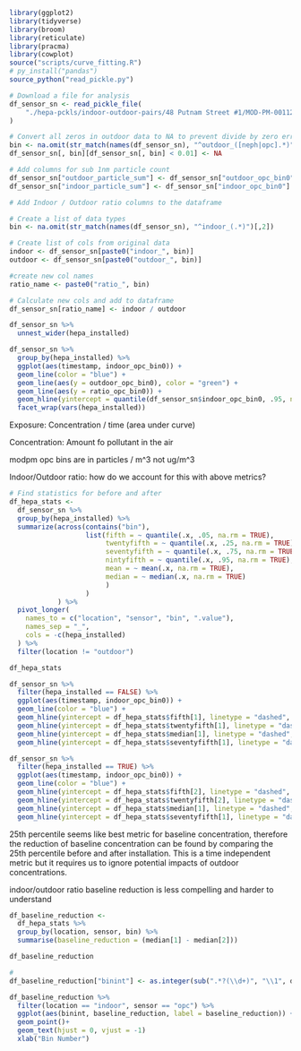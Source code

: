 ```r
library(ggplot2)
library(tidyverse)
library(broom)
library(reticulate)
library(pracma)
library(cowplot)
source("scripts/curve_fitting.R")
# py_install("pandas")
source_python("read_pickle.py")

```


```r
# Download a file for analysis
df_sensor_sn <- read_pickle_file(
    "./hepa-pckls/indoor-outdoor-pairs/48 Putnam Street #1/MOD-PM-00112.pckl"
)
```


```r
# Convert all zeros in outdoor data to NA to prevent divide by zero errors
bin <- na.omit(str_match(names(df_sensor_sn), "^outdoor_([neph|opc].*)")[,1])
df_sensor_sn[, bin][df_sensor_sn[, bin] < 0.01] <- NA

# Add columns for sub 1nm particle count
df_sensor_sn["outdoor_particle_sum"] <- df_sensor_sn["outdoor_opc_bin0"] + df_sensor_sn["outdoor_opc_bin1"] + df_sensor_sn["outdoor_opc_bin2"]
df_sensor_sn["indoor_particle_sum"] <- df_sensor_sn["indoor_opc_bin0"] + df_sensor_sn["indoor_opc_bin1"] + df_sensor_sn["indoor_opc_bin2"]

```


```r
# Add Indoor / Outdoor ratio columns to the dataframe

# Create a list of data types
bin <- na.omit(str_match(names(df_sensor_sn), "^indoor_(.*)")[,2])

# Create list of cols from original data 
indoor <- df_sensor_sn[paste0("indoor_", bin)]
outdoor <- df_sensor_sn[paste0("outdoor_", bin)]

#create new col names
ratio_name <- paste0("ratio_", bin)

# Calculate new cols and add to dataframe
df_sensor_sn[ratio_name] <- indoor / outdoor

df_sensor_sn %>%
  unnest_wider(hepa_installed)

```

```r
df_sensor_sn %>%
  group_by(hepa_installed) %>%
  ggplot(aes(timestamp, indoor_opc_bin0)) +
  geom_line(color = "blue") +
  geom_line(aes(y = outdoor_opc_bin0), color = "green") + 
  geom_line(aes(y = ratio_opc_bin0)) + 
  geom_hline(yintercept = quantile(df_sensor_sn$indoor_opc_bin0, .95, na.rm = TRUE ), linetype="dashed", color = "red") +
  facet_wrap(vars(hepa_installed))
```

Exposure: Concentration / time (area under curve)

Concentration: Amount fo pollutant in the air

modpm opc bins are in particles / m^3 not ug/m^3

Indoor/Outdoor ratio: how do we account for this with above metrics?

```r
# Find statistics for before and after
df_hepa_stats <-
  df_sensor_sn %>%  
  group_by(hepa_installed) %>%
  summarize(across(contains("bin"),
                   list(fifth = ~ quantile(.x, .05, na.rm = TRUE),
                        twentyfifth = ~ quantile(.x, .25, na.rm = TRUE),
                        seventyfifth = ~ quantile(.x, .75, na.rm = TRUE),
                        nintyfifth = ~ quantile(.x, .95, na.rm = TRUE),
                        mean = ~ mean(.x, na.rm = TRUE),
                        median = ~ median(.x, na.rm = TRUE)
                        )
                   )
            ) %>%
  pivot_longer(
    names_to = c("location", "sensor", "bin", ".value"),
    names_sep = "_",
    cols = -c(hepa_installed)
  ) %>%
  filter(location != "outdoor")

df_hepa_stats

```


```r
df_sensor_sn %>%
  filter(hepa_installed == FALSE) %>%
  ggplot(aes(timestamp, indoor_opc_bin0)) +
  geom_line(color = "blue") +
  geom_hline(yintercept = df_hepa_stats$fifth[1], linetype = "dashed", color = "red") + 
  geom_hline(yintercept = df_hepa_stats$twentyfifth[1], linetype = "dashed", color = "green") +
  geom_hline(yintercept = df_hepa_stats$median[1], linetype = "dashed", color = "black") + 
  geom_hline(yintercept = df_hepa_stats$seventyfifth[1], linetype = "dashed", color = "orange")

df_sensor_sn %>%
  filter(hepa_installed == TRUE) %>%
  ggplot(aes(timestamp, indoor_opc_bin0)) +
  geom_line(color = "blue") +
  geom_hline(yintercept = df_hepa_stats$fifth[2], linetype = "dashed", color = "red") + 
  geom_hline(yintercept = df_hepa_stats$twentyfifth[2], linetype = "dashed", color = "green") +
  geom_hline(yintercept = df_hepa_stats$median[1], linetype = "dashed", color = "black") + 
  geom_hline(yintercept = df_hepa_stats$seventyfifth[1], linetype = "dashed", color = "orange")
```
25th percentile seems like best metric for baseline concentration, therefore the
reduction of baseline concentration can be found by comparing the 25th percentile
before and after installation. This is a time independent metric but it requires
us to ignore potential impacts of outdoor concentrations.

indoor/outdoor ratio baseline reduction is less compelling and harder to understand

```r
df_baseline_reduction <-
  df_hepa_stats %>%
  group_by(location, sensor, bin) %>%
  summarise(baseline_reduction = (median[1] - median[2]))

df_baseline_reduction
```
```r
# 
df_baseline_reduction["binint"] <- as.integer(sub(".*?(\\d+)", "\\1", df_baseline_reduction$bin))

df_baseline_reduction %>%
  filter(location == "indoor", sensor == "opc") %>%
  ggplot(aes(binint, baseline_reduction, label = baseline_reduction)) +
  geom_point()+
  geom_text(hjust = 0, vjust = -1)
  xlab("Bin Number")



```

```r

```

```r

```






